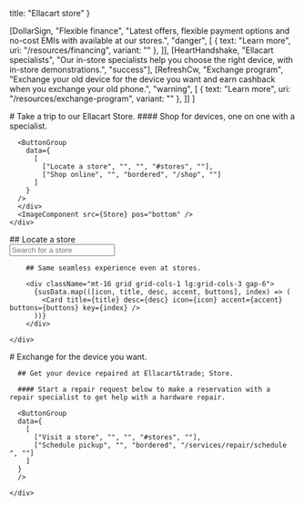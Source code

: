 
  title: "Ellacart store"
}

  [DollarSign, "Flexible finance", "Latest offers, flexible payment options and no-cost EMIs with available at our stores.", "danger", [
    {
      text: "Learn more",
      uri: "/resources/financing",
      variant: ""
    },
  ]],
  [HeartHandshake, "Ellacart specialists", "Our in-store specialists help you choose the right device, with in-store demonstrations.", "success"],
  [RefreshCw, "Exchange program", "Exchange your old device for the device you want and earn cashback when you exchange your old phone.", "warning", [
    {
      text: "Learn more",
      uri: "/resources/exchange-program",
      variant: ""
    },
  ]]
]

<div className="py-24">
  <Container>
  <div className="flex flex-col gap-16 lg:flex-row items-center">
      <div className="flex flex-col items-center gap-6 flex-1">
      # Take a trip to our Ellacart Store.
      #### Shop for devices, one on one with a specialist.
  
      <ButtonGroup
        data={
          [
            ["Locate a store", "", "", "#stores", ""],
            ["Shop online", "", "bordered", "/shop", ""]
          ]
        }
      />
      </div>
      <ImageComponent src={Store} pos="bottom" />
    </div>
  </Container>

  <div className="mt-32 bg-zinc-50 py-24" id="stores">
    <Container>
      ## Locate a store
      <div className="mt-16 max-w-xl mx-auto">
        <Input placeholder="Search for a store" icon={Search} type="text" large />
      </div>
    </Container>
  </div>

  <Container>
    <div className="mt-32 flex flex-col gap-6">
      
        ## Same seamless experience even at stores.

        <div className="mt-16 grid grid-cols-1 lg:grid-cols-3 gap-6">
          {susData.map(([icon, title, desc, accent, buttons], index) => (
            <Card title={title} desc={desc} icon={icon} accent={accent} buttons={buttons} key={index} />
          ))}
        </div>

    </div>
  </Container>
# Exchange for the device you want.
  <Container>
    <div className="mt-64 flex flex-col items-center gap-6">
      
      ## Get your device repaired at Ellacart&trade; Store.

      #### Start a repair request below to make a reservation with a repair specialist to get help with a hardware repair.

      <ButtonGroup
      data={
        [
          ["Visit a store", "", "", "#stores", ""],
          ["Schedule pickup", "", "bordered", "/services/repair/schedule  ", ""]
        ]
      }
      />        

    </div>
  </Container>

</div>